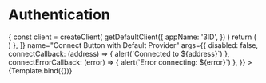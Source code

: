 


<Meta title="Components/ConnectButton" component={ConnectButton} />


# Authentication

<Canvas>
  <Story
    decorators={[
      (Story) => {
        const client = createClient(
          getDefaultClient({
            appName: '3ID',
          })
        )
        return (
          <WagmiConfig client={client}>
            <Story />
          </WagmiConfig>
        )
      },
    ]}
    name="Connect Button with Default Provider"
    args={{
      disabled: false,
      connectCallback: (address) => {
        alert(`Connected to ${address}`)
      },
      connectErrorCallback: (error) => {
        alert(`Error connecting: ${error}`)
      },
    }}
  >
    {Template.bind({})}
  </Story>
</Canvas>
